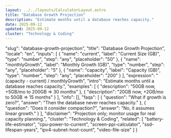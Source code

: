 ```yaml
---
layout: ../../layouts/CalculatorLayout.astro
title: "Database Growth Projection"
description: "Estimate months until a database reaches capacity."
date: 2025-09-12
updated: 2025-09-12
cluster: "Technology & Coding"
---
```


  "slug": "database-growth-projection",
  "title": "Database Growth Projection",
  "locale": "en",
  "inputs": [
    {
      "name": "current",
      "label": "Current Size (GB)",
      "type": "number",
      "step": "any",
      "placeholder": "50"
    },
    {
      "name": "monthlyGrowth",
      "label": "Monthly Growth (GB)",
      "type": "number",
      "step": "any",
      "placeholder": "5"
    },
    {
      "name": "capacity",
      "label": "Capacity (GB)",
      "type": "number",
      "step": "any",
      "placeholder": "200"
    }
  ],
  "expression": "(capacity - current) / monthlyGrowth",
  "intro": "Estimate months until a database reaches capacity.",
  "examples": [
    {
      "description": "50GB now, +5GB/mo to 200GB ⇒ 30 months"
    },
    {
      "description": "20GB now, +2GB/mo to 50GB ⇒ 15 months"
    }
  ],
  "info": [],
  "faqs": [
    {
      "question": "What if growth is zero?",
      "answer": "Then the database never reaches capacity."
    },
    {
      "question": "Does it consider compaction?",
      "answer": "No, it assumes linear growth."
    }
  ],
  "disclaimer": "Projection only; monitor usage for real capacity planning.",
  "cluster": "Technology & Coding",
  "related": [
    "battery-life-estimator",
    "cpu-power-to-current",
    "screen-ppi-calculator",
    "ssd-lifespan-years",
    "ipv4-subnet-host-count",
    "video-file-size"
  ]
}

<Calculator schema={schema} />
